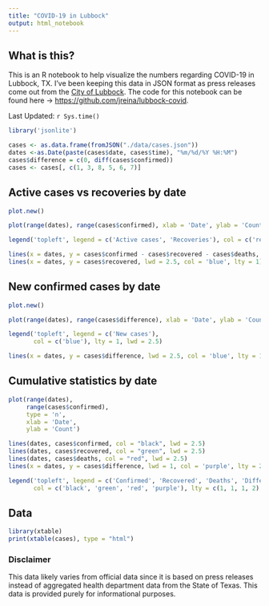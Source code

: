 ```yaml
---
title: "COVID-19 in Lubbock"
output: html_notebook
---
```

## What is this?
This is an R notebook to help visualize the numbers regarding COVID-19 in Lubbock, TX. I've been keeping this data in JSON format as press releases come out from the [City of Lubbock](https://twitter.com/cityoflubbock). The code for this notebook can be found here -> [https://github.com/jreina/lubbock-covid](https://github.com/jreina/lubbock-covid).

Last Updated: `r Sys.time()`

```r
library('jsonlite')

cases <- as.data.frame(fromJSON("./data/cases.json"))
dates <-as.Date(paste(cases$date, cases$time), "%m/%d/%Y %H:%M")
cases$difference = c(0, diff(cases$confirmed))
cases <- cases[, c(1, 3, 8, 5, 6, 7)]
```

## Active cases vs recoveries by date
```r
plot.new()

plot(range(dates), range(cases$confirmed), xlab = 'Date', ylab = 'Count')

legend('topleft', legend = c('Active cases', 'Recoveries'), col = c('red', 'blue'), lty = 1, lwd = 2.5)

lines(x = dates, y = cases$confirmed - cases$recovered - cases$deaths, lwd = 2.5, col = 'red', lty = 1)
lines(x = dates, y = cases$recovered, lwd = 2.5, col = 'blue', lty = 1)
```

## New confirmed cases by date
```r
plot.new()

plot(range(dates), range(cases$difference), xlab = 'Date', ylab = 'Count')

legend('topleft', legend = c('New cases'),
       col = c('blue'), lty = 1, lwd = 2.5)

lines(x = dates, y = cases$difference, lwd = 2.5, col = 'blue', lty = 1)
```

## Cumulative statistics by date

```r
plot(range(dates), 
     range(cases$confirmed),
     type = 'n', 
     xlab = 'Date', 
     ylab = 'Count')

lines(dates, cases$confirmed, col = "black", lwd = 2.5)
lines(dates, cases$recovered, col = "green", lwd = 2.5)
lines(dates, cases$deaths, col = "red", lwd = 2.5)
lines(x = dates, y = cases$difference, lwd = 1, col = 'purple', lty = 2)

legend('topleft', legend = c('Confirmed', 'Recovered', 'Deaths', 'Difference'), 
       col = c('black', 'green', 'red', 'purple'), lty = c(1, 1, 1, 2), lwd = c(2.5, 2.5, 2.5, 1))
```

## Data

```r
library(xtable)
print(xtable(cases), type = "html")
```

### Disclaimer
This data likely varies from official data since it is based on press releases instead of aggregated health department data from the State of Texas. This data is provided purely for informational purposes.
